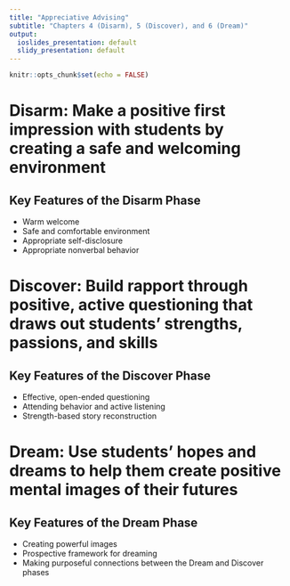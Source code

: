```yaml
---
title: "Appreciative Advising"
subtitle: "Chapters 4 (Disarm), 5 (Discover), and 6 (Dream)"
output:
  ioslides_presentation: default
  slidy_presentation: default
---
```


```r
knitr::opts_chunk$set(echo = FALSE)
```

# Disarm: Make a positive first impression with students by creating a safe and welcoming environment

## Key Features of the Disarm Phase

- Warm welcome
- Safe and comfortable environment
- Appropriate self-disclosure
- Appropriate nonverbal behavior

# Discover: Build rapport through positive, active questioning that draws out students' strengths, passions, and skills

## Key Features of the Discover Phase

- Effective, open-ended questioning
- Attending behavior and active listening
- Strength-based story reconstruction

# Dream: Use students' hopes and dreams to help them create positive mental images of their futures

## {data-background="https://upload.wikimedia.org/wikipedia/commons/4/49/Deep-dream-white-noise-0050.jpg" data-background-size=cover}

## Key Features of the Dream Phase

- Creating powerful images
- Prospective framework for dreaming
- Making purposeful connections between the Dream and Discover phases